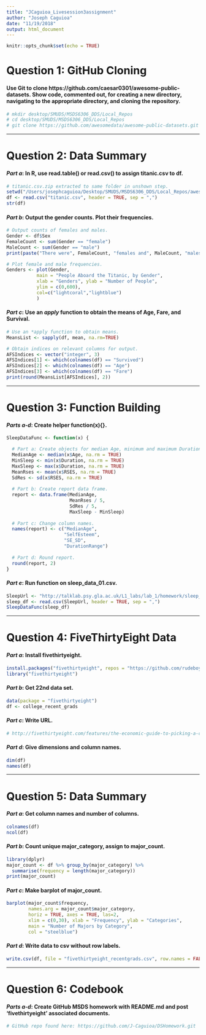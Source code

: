 ```yaml
---
title: "JCaguioa_Livesession3assignment"
author: "Joseph Caguioa"
date: "11/19/2018"
output: html_document
---
```


```r
knitr::opts_chunk$set(echo = TRUE)
```

# Question 1: GitHub Cloning
#### Use Git to clone https://github.com/caesar0301/awesome-public-datasets. Show code, commented out, for creating a new directory, navigating to the appropriate directory, and cloning the repository.

```r
# mkdir desktop/SMUDS/MSDS6306_DDS/Local_Repos
# cd desktop/SMUDS/MSDS6306_DDS/Local_Repos
# git clone https://github.com/awesomedata/awesome-public-datasets.git
```

------

# Question 2: Data Summary
#### *Part a*: In R, use read.table() or read.csv() to assign titanic.csv to df.

```r
# titanic.csv.zip extracted to same folder in unshown step.
setwd("/Users/josephcaguioa/Desktop/SMUDS/MSDS6306_DDS/Local_Repos/awesome-public-datasets/Datasets")
df <- read.csv("titanic.csv", header = TRUE, sep = ",")
str(df)
```

#### *Part b*: Output the gender counts. Plot their frequencies.

```r
# Output counts of females and males.
Gender <- df$Sex
FemaleCount <- sum(Gender == "female")
MaleCount <- sum(Gender == "male")
print(paste("There were", FemaleCount, "females and", MaleCount, "males aboard the Titanic.", sep = " "))

# Plot female and male frequencies.
Genders <- plot(Gender,
           main = "People Aboard the Titanic, by Gender",
           xlab = "Genders", ylab = "Number of People",
           ylim = c(0,600),
           col=c("lightcoral","lightblue")
           )
```

#### *Part c*: Use an *apply* function to obtain the means of Age, Fare, and Survival.

```r
# Use an *apply function to obtain means.
MeansList <- sapply(df, mean, na.rm=TRUE)

# Obtain indices on relevant columns for output.
AFSIndices <- vector("integer", 3)
AFSIndices[1] <- which(colnames(df) == "Survived")
AFSIndices[2] <- which(colnames(df) == "Age")
AFSIndices[3] <- which(colnames(df) == "Fare")
print(round(MeansList[AFSIndices], 2))
```

------

# Question 3: Function Building
#### *Parts a-d*: Create helper function(x){}. 

```r
SleepDataFunc <- function(x) {

  # Part a: Create objects for median Age, minimum and maximum Duration of sleep, and mean and standard deviation of RSES.
  MedianAge <- median(x$Age, na.rm = TRUE)
  MinSleep <- min(x$Duration, na.rm = TRUE)
  MaxSleep <- max(x$Duration, na.rm = TRUE)
  MeanRses <- mean(x$RSES, na.rm = TRUE)
  SdRes <- sd(x$RSES, na.rm = TRUE)
  
  # Part b: Create report data frame.
  report <- data.frame(MedianAge,
                       MeanRses / 5,
                       SdRes / 5,
                       MaxSleep - MinSleep)
  
  # Part c: Change column names.
  names(report) <- c("MedianAge",
                     "SelfEsteem",
                     "SE_SD",
                     "DurationRange")
  
  # Part d: Round report.
  round(report, 2)
}
```

#### *Part e*: Run function on sleep_data_01.csv.

```r
SleepUrl <- "http://talklab.psy.gla.ac.uk/L1_labs/lab_1/homework/sleep_data_01.csv"
sleep_df <- read.csv(SleepUrl, header = TRUE, sep = ",")
SleepDataFunc(sleep_df)
```

------

# Question 4: FiveThirtyEight Data
#### *Part a*: Install fivethirtyeight.

```r
install.packages("fivethirtyeight", repos = "https://github.com/rudeboybert/fivethirtyeight/")
library("fivethirtyeight")
```

#### *Part b*: Get 22nd data set.

```r
data(package = "fivethirtyeight")
df <- college_recent_grads
```

#### *Part c*: Write URL.

```r
# http://fivethirtyeight.com/features/the-economic-guide-to-picking-a-college-major/
```

#### *Part d*: Give dimensions and column names.

```r
dim(df)
names(df)
```

------

# Question 5: Data Summary
#### *Part a*: Get column names and number of columns.

```r
colnames(df)
ncol(df)
```

#### *Part b*: Count unique major_category, assign to major_count.

```r
library(dplyr)
major_count <- df %>% group_by(major_category) %>%
  summarise(frequency = length(major_category))
print(major_count)
```

#### *Part c*: Make barplot of major_count.

```r
barplot(major_count$frequency,
        names.arg = major_count$major_category,
        horiz = TRUE, axes = TRUE, las=2,
        xlim = c(0,30), xlab = "Frequency", ylab = "Categories",
        main = "Number of Majors by Category",
        col = "steelblue")
```

#### *Part d*: Write data to csv without row labels.

```r
write.csv(df, file = "fivethirtyeight_recentgrads.csv", row.names = FALSE)
```

------

# Question 6: Codebook
#### *Parts a-d*: Create GitHub MSDS homework with README.md and post 'fivethirtyeight' associated documents.

```r

# GitHub repo found here: https://github.com/J-Caguioa/DSHomework.git

```
